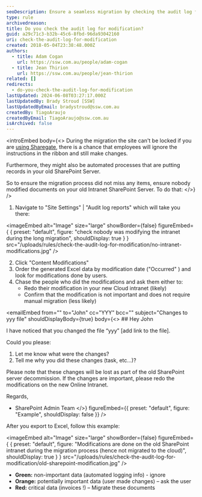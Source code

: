 ```yaml
---
seoDescription: Ensure a seamless migration by checking the audit log for modifications during the process to avoid losing important changes.
type: rule
archivedreason:
title: Do you check the audit log for modification?
guid: a29c71c3-b32b-45c6-8fbd-96da93042160
uri: check-the-audit-log-for-modification
created: 2018-05-04T23:38:48.000Z
authors:
  - title: Adam Cogan
    url: https://ssw.com.au/people/adam-cogan
  - title: Jean Thirion
    url: https://ssw.com.au/people/jean-thirion
related: []
redirects:
  - do-you-check-the-audit-log-for-modification
lastUpdated: 2024-06-08T03:27:17.000Z
lastUpdatedBy: Brady Stroud [SSW]
lastUpdatedByEmail: bradystroud@ssw.com.au
createdBy: TiagoAraujo
createdByEmail: TiagoAraujo@ssw.com.au
isArchived: false
---
```


<introEmbed
  body={<>
During the migration the site can't be locked if you are [using Sharegate](https://sharegate.com/sharepoint-migration), there is a chance that employees will ignore the instructions in the ribbon and still make changes.

Furthermore, they might also be automated processes that are putting records in your old SharePoint Server.

So to ensure the migration process did not miss any items, ensure nobody modified documents on your old Intranet SharePoint Server. To do that:
  </>}
/>
1. Navigate to "Site Settings" | "Audit log reports" which will take you there:


<imageEmbed
  alt="Image"
  size="large"
  showBorder={false}
  figureEmbed={ {
    preset: "default",
    figure: "check nobody was modifying the intranet during the long migration",
    shouldDisplay: true
  } }
  src="/uploads/rules/check-the-audit-log-for-modification/no-intranet-modifications.jpg"
/>


2. Click "Content Modifications"
3. Order the generated Excel data by modification date ("Occurred" ) and look for modifications done by users.
4. Chase the people who did the modifications and ask them either to:
   * Redo their modification in your new Cloud intranet (likely)
   * Confirm that the modification is not important and does not require manual migration (less likely)

<emailEmbed
  from=""
  to="John"
  cc="YYY"
  bcc=""
  subject="Changes to yyy file"
  shouldDisplayBody={true}
  body={<>
    ## Hey John

I have noticed that you changed the file “yyy” \[add link to the file\].

Could you please:

1. Let me know what were the changes?
2. Tell me why you did these changes (task, etc...)?

Please note that these changes will be lost as part of the old SharePoint server decommission. If the changes are important, please redo the modifications on the new Online Intranet.

Regards,

* SharePoint Admin Team
  </>}
  figureEmbed={{
    preset: "default",
    figure: "Example",
    shouldDisplay: false
  }}
/>

After you export to Excel, follow this example:


<imageEmbed
  alt="Image"
  size="large"
  showBorder={false}
  figureEmbed={ {
    preset: "default",
    figure: "Modifications are done on the old SharePoint intranet during the migration process (hence not migrated to the cloud)",
    shouldDisplay: true
  } }
  src="/uploads/rules/check-the-audit-log-for-modification/old-sharepoint-modification.jpg"
/>


* **Green:** non-important data (automated logging info) - ignore
* **Orange:** potentially important data (user made changes) – ask the user
* **Red:** critical data (invoices !) – Migrate these documents
